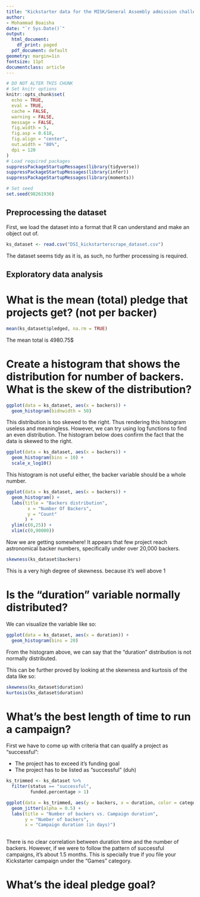 ```yaml
---
title: "Kickstarter data for the MISK/General Assembly admission challenge"
author:
- Mohammad Boaisha
date: "`r Sys.Date()`"
output:
  html_document:
    df_print: paged
  pdf_document: default
geometry: margin=1in
fontsize: 11pt
documentclass: article
---
```


```r
# DO NOT ALTER THIS CHUNK
# Set knitr options
knitr::opts_chunk$set(
  echo = TRUE,
  eval = TRUE,
  cache = FALSE,
  warning = FALSE,
  message = FALSE,
  fig.width = 5,
  fig.asp = 0.618,
  fig.align = "center",
  out.width = "80%",
  dpi = 120
)
# Load required packages
suppressPackageStartupMessages(library(tidyverse))
suppressPackageStartupMessages(library(infer))
suppressPackageStartupMessages(library(moments))

# Set seed
set.seed(98261936)
```

## Preprocessing the dataset

First, we load the dataset into a format that R can understand and make an object out of.
```r
ks_dataset <- read.csv("DSI_kickstarterscrape_dataset.csv")
```

The dataset seems tidy as it is, as such, no further processing is required.


## Exploratory data analysis

# What is the mean (total) pledge that projects get? (not per backer)

```r
mean(ks_dataset$pledged, na.rm = TRUE)
```


The mean total is 4980.75$

# Create a histogram that shows the distribution for number of backers. What is the skew of the distribution?

```r
ggplot(data = ks_dataset, aes(x = backers)) +
  geom_histogram(bidnwidth = 50)
```
This distribution is too skewed to the right. Thus rendering this histogram useless and meaningless. However, we can try using log functions to find an even distribution. The histogram below does confirm the fact that the data is skewed to the right.

```r
ggplot(data = ks_dataset, aes(x = backers)) +
  geom_histogram(bins = 10) +
  scale_x_log10()
```

This histogram is not useful either, the backer variable should be a whole number.

```r
ggplot(data = ks_dataset, aes(x = backers)) +
  geom_histogram() +
  labs(title = "Backers distribution",
        x = "Number Of Backers",
        y = "Count"
       ) +
  ylim(c(0,25)) +
  xlim(c(0,90000))
```

Now we are getting somewhere! It appears that few project reach astronomical backer numbers, specifically under over 20,000 backers.

```r


skewness(ks_dataset$backers)

```
This is a very high degree of skewness. because it's well above 1

# Is the "duration" variable normally distributed?

We can visualize the variable like so:
```r

ggplot(data = ks_dataset, aes(x = duration)) +
  geom_histogram(bins = 20)

```
From the histogram above, we can say that the "duration" distribution is not normally distributed.

This can be further proved by looking at the skewness and kurtosis of the data like so:
```r
skewness(ks_dataset$duration)
kurtosis(ks_dataset$duration)
```

# What's the best length of time to run a campaign?

First we have to come up with criteria that can qualify a project as "successful":

* The project has to exceed it's funding goal
* The project has to be listed as "successful" (duh)



```r
ks_trimmed <- ks_dataset %>%
  filter(status == "successful",
         funded.percentage > 1)

ggplot(data = ks_trimmed, aes(y = backers, x = duration, color = category)) +
  geom_jitter(alpha = 0.5) +
  labs(title = "Number of backers vs. Campaign duration",
       y = "Number of backers",
       x = "Campaign duration (in days)")
  
```

There is no clear correlation between duration time and the number of backers. However, if we were to follow the pattern of successful campaigns, it's about 1.5 months. This is specially true if you file your Kickstarter campaign under the "Games" category.

# What's the ideal pledge goal?